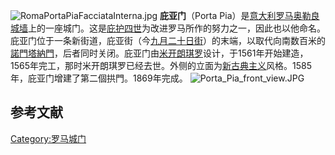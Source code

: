 [[Image:RomaPortaPiaFacciataInterna.jpg|thumb]]
'''庇亚门'''（Porta Pia）是[[意大利|意大利]][[罗马|罗马]][[奥勒良城墙|奥勒良城墙]]上的一座城门。这是[[庇护四世|庇护四世]]为改进罗马所作的努力之一，因此也以他命名。庇亚门位于一条新街道，庇亚街（今[[九月二十日街_(罗马)|九月二十日街]]）的末端，以取代向南数百米的[[諾門塔納門|諾門塔納門]]，后者同时关闭。庇亚门由[[米开朗琪罗|米开朗琪罗]]设计，于1561年开始建造，1565年完工，那时米开朗琪罗已经去世。外侧的立面为[[新古典主义|新古典主义]]风格。1585年，庇亚门增建了第二個拱門。1869年完成。
[[Image:Porta_Pia_front_view.JPG|thumb]]

==参考文献==
{{reflist}}
{{commons}}
{{coord|41|54|33|N|12|30|4|E|type:landmark_region:IT|display=title}}
{{罗马地标}}
[[Category:罗马城门|Category:罗马城门]]